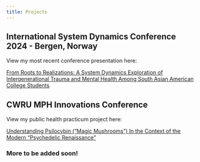 ---
title: Projects
---

## International System Dynamics Conference 2024 - Bergen, Norway

View my most recent conference presentation here: 

<a href="https://docs.google.com/presentation/d/1NGdRiFB4zBgIrH9g4zGezmHLBKU0FWVr/edit?usp=sharing&ouid=105090839559029543337&rtpof=true&sd=true" target="_blank">From Roots to Realizations: A System Dynamics Exploration of Intergenerational Trauma and Mental Health Among South Asian American College Students
</a> 

## CWRU MPH Innovations Conference

View my public health practicum project here:

<a href="https://case.edu/medicine/pqhs/sites/default/files/2023-04/Krishna%2C%20Anika%20practicum%20poster.pdf" target="_blank">Understanding Psilocybin (“Magic Mushrooms”) In the Context of the Modern “Psychedelic Renaissance” </a> 

### More to be added soon!
